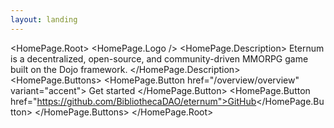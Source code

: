 ```yaml
---
layout: landing
---
```



<HomePage.Root>
  <HomePage.Logo />
  <HomePage.Description>
    Eternum is a decentralized, open-source, and community-driven MMORPG game built on the Dojo framework.
  </HomePage.Description>
  <HomePage.Buttons>
    <HomePage.Button href="/overview/overview" variant="accent">
      Get started
    </HomePage.Button>
    <HomePage.Button href="https://github.com/BibliothecaDAO/eternum">GitHub</HomePage.Button>
  </HomePage.Buttons>
</HomePage.Root>
